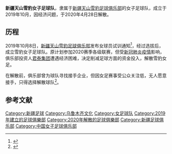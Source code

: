 '''新疆天山雪豹女子足球队'''，隶属于[[新疆天山雪豹足球俱乐部|新疆天山雪豹足球俱乐部]]的女子足球队，成立于2019年10月，因经济问题，于2020年4月28日解散。
== 历程 ==
2019年10月8日，[[新疆天山雪豹足球俱乐部|新疆天山雪豹足球俱乐部]]发布女球员试训通知<ref>{{cite web |author1=新疆天山雪豹足球俱乐部 |title=《试训通知》 |url=https://weibo.com/3501306747/IazAGA9xU?refer_flag=1001030103_&type=comment |website=新疆天山雪豹足球俱乐部官微 |accessdate=2019-10-08 |archive-date=2020-07-16 |archive-url=https://web.archive.org/web/20200716160111/https://weibo.com/3501306747/IazAGA9xU?refer_flag=1001030103_&type=comment |dead-url=no }}</ref>，经过选拔后，成立雪豹女子足球队。原计划参加2020赛季各级联赛，但受[[新冠肺炎疫情|新冠肺炎疫情]]影响，俱乐部投资人[[君泰集团|君泰集团]]遭遇经济困难，决定削减足球方面的资金投入，解散雪豹女足。

在解散前，俱乐部曾为球队寻找接手企业，但因女足赛事受公众关注低，无人愿意接手，只得选择解散球队<ref>{{cite web |author1=新疆天山雪豹足球俱乐部 |title=《中甲新疆官方宣布解散女足 一个艰难且痛心的决定》 |url=http://sports.sina.com.cn/china/b/2020-04-29/doc-iircuyvi0431162.shtml |website=新浪网 |accessdate=2020-04-29 |archive-date=2020-05-04 |archive-url=https://web.archive.org/web/20200504200625/https://sports.sina.com.cn/china/b/2020-04-29/doc-iircuyvi0431162.shtml |dead-url=no }}</ref>。

==参考文献==
{{reflist}}
[[Category:新疆足球|Category:新疆足球]]
[[Category:乌鲁木齐文化|Category:乌鲁木齐文化]]
[[Category:女足球队|Category:女足球队]]
[[Category:2019年建立的足球俱樂部|Category:2019年建立的足球俱樂部]]
[[Category:2020年解散的足球俱樂部|Category:2020年解散的足球俱樂部]]
[[Category:新疆足球俱乐部|Category:新疆足球俱乐部]]
[[Category:中国女子足球俱乐部|Category:中国女子足球俱乐部]]